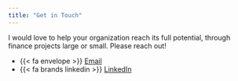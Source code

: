 ```yaml
---
title: "Get in Touch"
---
```


I would love to help your organization reach its full potential, through finance projects large or small. Please reach out!

- {{< fa envelope >}} [Email](mailto:angie@summitlineconsulting.com)
- {{< fa brands linkedin >}} [LinkedIn](https://linkedin.com/in/angie-naillon)


